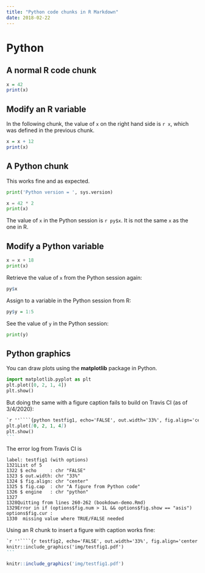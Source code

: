 ```yaml
---
title: "Python code chunks in R Markdown"
date: 2018-02-22
---
```


# Python

## A normal R code chunk

```r
x = 42
print(x)
```

## Modify an R variable

In the following chunk, the value of `x` on the right hand side
is `r x`, which was defined in the previous chunk.

```r
x = x + 12
print(x)
```

## A Python chunk

This works fine and as expected. 

```python
print('Python version = ', sys.version)

x = 42 * 2
print(x) 
```

The value of `x` in the Python session is `r py$x`.
It is not the same `x` as the one in R.

## Modify a Python variable

```python
x = x + 18 
print(x)
```

Retrieve the value of `x` from the Python session again:

```r
py$x
```

Assign to a variable in the Python session from R:

```r
py$y = 1:5
```

See the value of `y` in the Python session:

```python
print(y)
```

## Python graphics

You can draw plots using the **matplotlib** package in Python.

```python
import matplotlib.pyplot as plt
plt.plot([0, 2, 1, 4])
plt.show()
```

But doing the same with a figure caption fails to build on Travis CI (as of 3/4/2020):

````markdown
`r ''````{python testfig1, echo='FALSE', out.width='33%', fig.align='center', fig.cap = 'A figure from Python code'}
plt.plot([0, 2, 1, 4])
plt.show()
```
````

<!-- ```{python testfig1, echo='FALSE', out.width='33%', fig.align='center', fig.cap = 'A figure from Python code'} -->
<!-- plt.plot([0, 2, 1, 4]) -->
<!-- plt.show() -->
<!-- ``` -->

The error log from Travis CI is
```text
label: testfig1 (with options) 
1321List of 5
1322 $ echo     : chr "FALSE"
1323 $ out.width: chr "33%"
1324 $ fig.align: chr "center"
1325 $ fig.cap  : chr "A figure from Python code"
1326 $ engine   : chr "python"
1327
1328Quitting from lines 260-262 (bookdown-demo.Rmd) 
1329Error in if (options$fig.num > 1L && options$fig.show == "asis") options$fig.cur : 
1330  missing value where TRUE/FALSE needed
```

Using an R chunk to insert a figure with caption works fine:

````markdown
`r ''````{r testfig2, echo='FALSE', out.width='33%', fig.align='center', fig.cap='A figure from a PDF file.'}
knitr::include_graphics('img/testfig1.pdf')
```
````

```r
knitr::include_graphics('img/testfig1.pdf')
```


